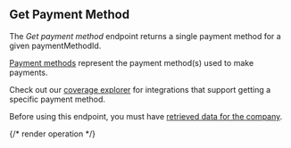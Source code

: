 ## Get Payment Method

The *Get payment method* endpoint returns a single payment method for a given paymentMethodId.

[Payment methods](https://docs.codat.io/commerce-api#/schemas/PaymentMethod) represent the payment method(s) used to make payments.

Check out our [coverage explorer](https://knowledge.codat.io/supported-features/commerce?view=tab-by-data-type&dataType=commerce-paymentMethods) for integrations that support getting a specific payment method.

Before using this endpoint, you must have [retrieved data for the company](https://docs.codat.io/codat-api#/operations/refresh-company-data).


{/* render operation */}
